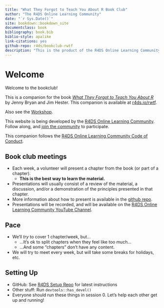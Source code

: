 ```yaml
--- 
title: "What They Forgot to Teach You About R Book Club"
author: "The R4DS Online Learning Community"
date: "`r Sys.Date()`"
site: bookdown::bookdown_site
documentclass: book
bibliography: book.bib
biblio-style: apalike
link-citations: yes
github-repo: r4ds/bookclub-rwtf
description: "This is the product of the R4DS Online Learning Community's What They Forgot to Teach You About R Book Club."
---
```


# Welcome {-}

Welcome to the bookclub! 

This is a companion for the book [_What They Forgot to Teach You About R_](https://rstats.wtf/) by Jenny Bryan and Jim Hester.
This companion is available at [r4ds.io/rwtf](https://r4ds.io/rwtf).

Also see the [Workshop](https://github.com/rstats-wtf/wtf-2022-rsc).

This website is being developed by the [R4DS Online Learning Community](https://rfordatasci.com). Follow along, and [join the community](https://r4ds.io/join) to participate.

This companion follows the [R4DS Online Learning Community Code of Conduct](https://r4ds.io/conduct).

## Book club meetings {-}

- Each week, a volunteer will present a chapter from the book (or part of a chapter).
  - **This is the best way to learn the material.**
- Presentations will usually consist of a review of the material, a discussion, and/or a demonstration of the principles presented in that chapter.
- More information about how to present is available in the [github repo](https://github.com/r4ds/bookclub-rwtf).
- Presentations will be recorded, and will be available on the [R4DS Online Learning Community YouTube Channel](https://r4ds.io/youtube).

## Pace {-}

- We'll _try_ to cover 1 chapter/week, but...
    - ...It's ok to split chapters when they feel like too much...
    - ...And some "chapters" don't have any content.
- We will try to meet every week, but will take some breaks for holidays, etc.


## Setting Up {-}

-   GitHub: See [R4DS Setup Repo](https://github.com/r4ds/bookclub-setup) for latest instructions
-   Other stuff: Run `devtools::has_devel()`
-   Everyone should run these things in session 0. Let's help each other get up and running!
